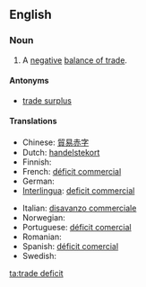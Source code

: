 ==English==

===Noun===
{{en-noun|head=[[trade]] [[deficit]]}}

# {{context|economics|lang=en}} A [[negative]] [[balance of trade]].

====Antonyms====
* [[trade surplus]]

====Translations====
{{trans-top|negative balance of trade}}
* Chinese: [[貿易赤字]]
* Dutch: [[handelstekort]] {{n}}
* Finnish: {{t-|fi|kauppavaje}}
* French: [[déficit commercial]] {{m}}
* German: {{t-|de|Handelsdefizit|n}}
* [[Interlingua]]: [[deficit commercial]]
{{trans-mid}}
* Italian: [[disavanzo commerciale]]
* Norwegian: {{t-|no|handelsunderskudd|n}}
* Portuguese: [[déficit comercial]]
* Romanian: {{t-|ro|deficit comercial|n}}
* Spanish: [[déficit comercial]] {{m}}
* Swedish: {{t-|sv|handelsunderskott}}
{{trans-bottom}}

[[ta:trade deficit]]